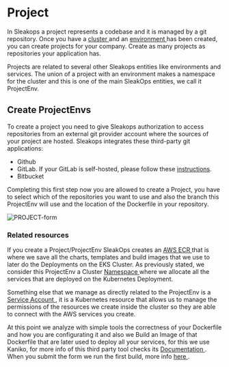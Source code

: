 
# Project

In Sleakops a project represents a codebase and it is managed by a git repository. Once you have a [cluster ](cluster/index.mdx) and an [environment ](environment.mdx) has been created, you can create projects for your company. Create as many projects as repositories your application has.

Projects are related to several other Sleakops entities like environments and services. The union of a project with an environment makes a namespace for the cluster and this is one of the main SleakOps entities, we call it ProjectEnv. 

## Create ProjectEnvs

To create a project you need to give Sleakops authorization to access repositories from an external git provider account where the sources of your project are hosted.
Sleakops integrates these third-party git applications:

- Github
- GitLab. If your GitLab is self-hosted, please follow these [instructions](project/gitlab.mdx).
- Bitbucket

Completing this first step now you are allowed to create a Project, you have to select which of the repositories you want to use and also the branch this ProjectEnv will use and the location of the Dockerfile in your repository.

<Zoom overlayBgColorEnd="rgba(255, 255, 255, 0.8)">
  <img src="/img/project/PROJECT-form.png" alt="PROJECT-form" style={{ height: '500px', width: 'auto' }}/>
</Zoom>

### Related resources

If you create a Project/ProjectEnv SleakOps creates an [AWS ECR <FiExternalLink/>](https://aws.amazon.com/ecr/) that is where we save all the charts, templates and build images that we use to later do the Deployments on the EKS Cluster. As previously stated, we consider this ProjectEnv a Cluster [Namespace <FiExternalLink/>](https://aws.amazon.com/ecr/) where we allocate all the services that are deployed on the Kubernetes Deployment.

Something else that we manage as directly related to the ProjectEnv is a [Service Account <FiExternalLink/>](https://aws.amazon.com/ecr/), it is a Kubernetes resource that allows us to manage the permissions of the resources we create inside the cluster so they are able to connect with the AWS services you create.

At this point we analyze with simple tools the correctness of your Dockerfile and how you are configurating it and also we Build an Image of that Dockerfile that are later used to deploy all your services, for this we use Kaniko, for more info of this third party tool checks its [Documentation <FiExternalLink/>](https://github.com/GoogleContainerTools/kaniko). When you submit the form we run the first build, more info [here ](project/build/initial-build.mdx).